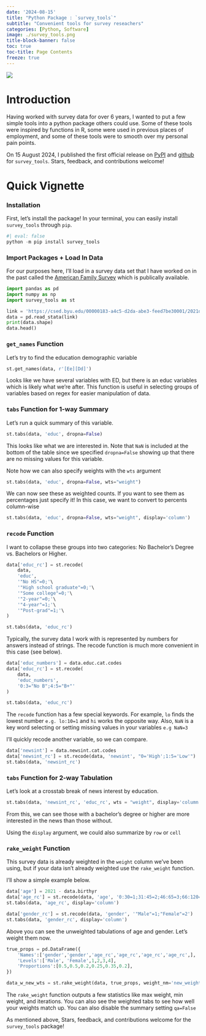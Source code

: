 ```yaml
---
date: '2024-08-15'
title: "Python Package : `survey_tools`"
subtitle: "Convenient tools for survey reseachers"
categories: [Python, Software]
image: ./survey_tools.png
title-block-banner: false
toc: true
toc-title: Page Contents
freeze: true
---
```


![](./survey_tools.png){fig-align="center"}

# Introduction

Having worked with survey data for over 6 years, I wanted to put a few simple tools into a python package others could use. Some of these tools were inspired by functions in R, some were used in previous places of employment, and some of these tools were to smooth over my personal pain points.

On 15 August 2024, I published the first official release on [PyPI](https://pypi.org/project/survey-tools/) and [github](https://github.com/acbass49/survey_tools) for `survey_tools`. Stars, feedback, and contributions welcome!

# Quick Vignette

### Installation

First, let's install the package! In your terminal, you can easily install `survey_tools` through `pip`.

```python
#| eval: false
python -m pip install survey_tools
```

### Import Packages + Load In Data

For our purposes here, I'll load in a survey data set that I have worked on in the past called the [American Family Survey](https://csed.byu.edu/american-family-survey) which is publically available.

```python
import pandas as pd
import numpy as np
import survey_tools as st

link = 'https://csed.byu.edu/00000183-a4c5-d2da-abe3-feed7be30001/2021data'
data = pd.read_stata(link)
print(data.shape)
data.head()
```

### `get_names` Function

Let's try to find the education demographic variable

```python
st.get_names(data, r'[Ee][Dd]')
```

Looks like we have several variables with ED, but there is an educ variables which is likely what we're after. This function is useful in selecting groups of variables based on regex for easier manipulation of data.

### `tabs` Function for 1-way Summary

Let's run a quick summary of this variable.

```python
st.tabs(data, 'educ', dropna=False)
```

This looks like what we are interested in. Note that `NaN` is included at the bottom of the table since we specified `dropna=False` showing up that there are no missing values for this variable.

Note how we can also specify weights with the `wts` argument
```python
st.tabs(data, 'educ', dropna=False, wts="weight")
```

We can now see these as weighted counts. If you want to see them as percentages just specify it! In this case, we want to convert to percents column-wise

```python
st.tabs(data, 'educ', dropna=False, wts="weight", display='column')
```

### `recode` Function

I want to collapse these groups into two categories: No Bachelor's Degree vs. Bachelors or Higher.

```python
data['educ_rc'] = st.recode(
    data, 
    'educ',
    '"No HS"=0;'\
    '"High school graduate"=0;'\
    '"Some college"=0;'\
    '"2-year"=0;'\
    '"4-year"=1;'\
    '"Post-grad"=1;'\
)

st.tabs(data, 'educ_rc')
```

Typically, the survey data I work with is represented by numbers for answers instead of strings. The recode function is much more convenient in this case (see below).

```python
data['educ_numbers'] = data.educ.cat.codes
data['educ_rc'] = st.recode(
    data, 
    'educ_numbers',
    '0:3="No B";4:5="B+"'
)

st.tabs(data, 'educ_rc')
```

:::{.callout-tip}
The `recode` function has a few special keywords. For example, `lo` finds the lowest number `e.g. lo:10=1` and `hi` works the opposite way. Also, `NaN` is a key word selecting or setting missing values in your variables `e.g NaN=3`
:::

I'll quickly recode another variable, so we can compare.
```python
data['newsint'] = data.newsint.cat.codes
data['newsint_rc'] = st.recode(data, 'newsint', "0='High';1:5='Low'")
st.tabs(data, 'newsint_rc')
```

### `tabs` Function for 2-way Tabulation

Let's look at a crosstab break of news interest by education.

```python
st.tabs(data, 'newsint_rc', 'educ_rc', wts = "weight", display='column')
```

From this, we can see those with a bachelor's degree or higher are more interested in the news than those without.

:::{.callout-tip}
Using the `display` argument, we could also summarize by `row` or `cell`
:::

### `rake_weight` Function

This survey data is already weighted in the `weight` column we've been using, but if your data isn't already weighted use the `rake_weight` function.

I'll show a simple example below.

```python
data['age'] = 2021 - data.birthyr
data['age_rc'] = st.recode(data, 'age', '0:30=1;31:45=2;46:65=3;66:120=4')
st.tabs(data, 'age_rc', display='column')
```

```python
data['gender_rc'] = st.recode(data, 'gender', '"Male"=1;"Female"=2')
st.tabs(data, 'gender_rc', display='column')
```

Above you can see the unweighted tabulations of age and gender. Let's weight them now.

```python
true_props = pd.DataFrame({
    'Names':['gender','gender','age_rc','age_rc','age_rc','age_rc',],
    'Levels':['Male', 'Female',1,2,3,4],
    'Proportions':[0.5,0.5,0.2,0.25,0.35,0.2],
})

data_w_new_wts = st.rake_weight(data, true_props, weight_nm='new_weight')
```

The `rake_weight` function outputs a few statistics like max weight, min weight, and iterations. You can also see the weighted tabs to see how well your weights match up. You can also disable the summary setting `qa=False`

As mentioned above, Stars, feedback, and contributions welcome for the `survey_tools` package!
